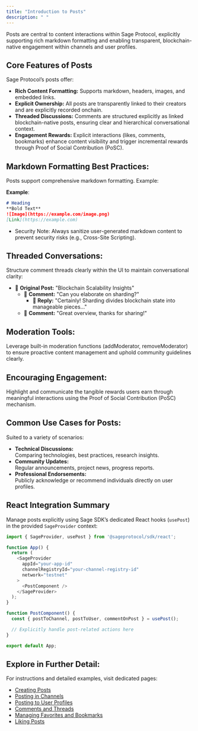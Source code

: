 ```yaml
---
title: "Introduction to Posts"
description: " "
---
```


Posts are central to content interactions within Sage Protocol, explicitly supporting rich markdown formatting and enabling transparent, blockchain-native engagement within channels and user profiles.

## Core Features of Posts

Sage Protocol’s posts offer:

- **Rich Content Formatting:** Supports markdown, headers, images, and embedded links.
- **Explicit Ownership:** All posts are transparently linked to their creators and are explicitly recorded onchain.
- **Threaded Discussions:** Comments are structured explicitly as linked blockchain-native posts, ensuring clear and hierarchical conversational context.
- **Engagement Rewards:** Explicit interactions (likes, comments, bookmarks) enhance content visibility and trigger incremental rewards through Proof of Social Contribution (PoSC).

## Markdown Formatting Best Practices:

Posts support comprehensive markdown formatting. Example:

**Example**:

```markdown
# Heading
**Bold Text**  
![Image](https://example.com/image.png)  
[Link](https://example.com)
```

- Security Note: Always sanitize user-generated markdown content to prevent security risks (e.g., Cross-Site Scripting).

## Threaded Conversations:

Structure comment threads clearly within the UI to maintain conversational clarity:

- 📝 **Original Post:** "Blockchain Scalability Insights"
  - 💬 **Comment:** "Can you elaborate on sharding?"
    - 💬 **Reply:** "Certainly\! Sharding divides blockchain state into manageable pieces..."
  - 💬 **Comment:** "Great overview, thanks for sharing\!"

## Moderation Tools:

Leverage built-in moderation functions (addModerator, removeModerator) to ensure proactive content management and uphold community guidelines clearly.

## Encouraging Engagement:

Highlight and communicate the tangible rewards users earn through meaningful interactions using the Proof of Social Contribution (PoSC) mechanism.

## Common Use Cases for Posts:

Suited to a variety of scenarios:

- **Technical Discussions:**\
  Comparing technologies, best practices, research insights.
- **Community Updates:**\
  Regular announcements, project news, progress reports.
- **Professional Endorsements:**\
  Publicly acknowledge or recommend individuals directly on user profiles.

## React Integration Summary

Manage posts explicitly using Sage SDK’s dedicated React hooks (`usePost`) in the provided `SageProvider` context:

```typescript
import { SageProvider, usePost } from '@sageprotocol/sdk/react';

function App() {
  return (
    <SageProvider
      appId="your-app-id"
      channelRegistryId="your-channel-registry-id"
      network="testnet"
    >
      <PostComponent />
    </SageProvider>
  );
}

function PostComponent() {
  const { postToChannel, postToUser, commentOnPost } = usePost();

  // Explicitly handle post-related actions here
}

export default App;
```

## Explore in Further Detail:

For instructions and detailed examples, visit dedicated pages:

- [Creating Posts](#)
- [Posting in Channels](#)
- [Posting to User Profiles](#)
- [Comments and Threads](#)
- [Managing Favorites and Bookmarks](#)
- [Liking Posts](#)